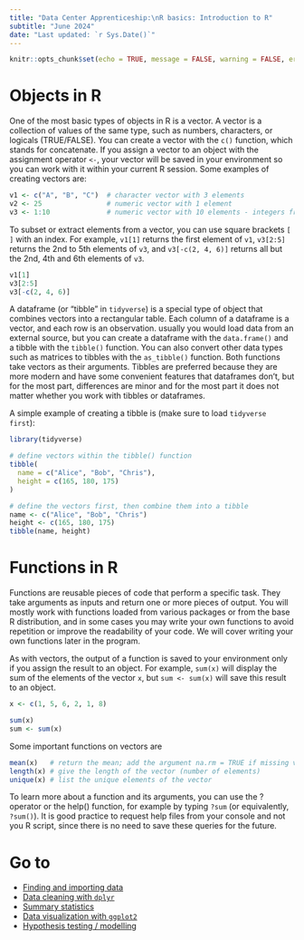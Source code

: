 ```yaml
---
title: "Data Center Apprenticeship:\nR basics: Introduction to R"
subtitle: "June 2024" 
date: "Last updated: `r Sys.Date()`"
---
```


```r
knitr::opts_chunk$set(echo = TRUE, message = FALSE, warning = FALSE, error = FALSE)
```

# Objects in R

One of the most basic types of objects in R is a vector. A vector is a collection of values of the same type, such as numbers, characters, or logicals (TRUE/FALSE). You can create a vector with the `c()` function, which stands for concatenate. If you assign a vector to an object with the assignment operator `<-`, your vector will be saved in your environment so you can work with it within your current R session. Some examples of creating vectors are:

```r
v1 <- c("A", "B", "C")  # character vector with 3 elements
v2 <- 25                # numeric vector with 1 element
v3 <- 1:10              # numeric vector with 10 elements - integers from 1 to 10
```

To subset or extract elements from a vector, you can use square brackets `[ ]` with an index. For example, `v1[1]` returns the first element of `v1`, `v3[2:5]` returns the 2nd to 5th elements of `v3`, and `v3[-c(2, 4, 6)]` returns all but the 2nd, 4th and 6th elements of `v3`.

```r
v1[1]
v3[2:5]
v3[-c(2, 4, 6)]
```

A dataframe (or "tibble" in `tidyverse`) is a special type of object that combines vectors into a rectangular table. Each column of a dataframe is a vector, and each row is an observation. usually you would load data from an external source, but you can create a dataframe with the `data.frame()` and a tibble with the `tibble()` function. You can also convert other data types such as matrices to tibbles with the `as_tibble()` function. Both functions take vectors as their arguments. Tibbles are preferred because they are more modern and have some convenient features that dataframes don't, but for the most part, differences are minor and for the most part it does not matter whether you work with tibbles or dataframes.

A simple example of creating a tibble is (make sure to load `tidyverse first`):

```r
library(tidyverse)

# define vectors within the tibble() function
tibble(
  name = c("Alice", "Bob", "Chris"),
  height = c(165, 180, 175)
)

# define the vectors first, then combine them into a tibble
name <- c("Alice", "Bob", "Chris")
height <- c(165, 180, 175)
tibble(name, height)
```

# Functions in R

Functions are reusable pieces of code that perform a specific task. They take arguments as inputs and return one or more pieces of output. You will mostly work with functions loaded from various packages or from the base R distribution, and in some cases you may write your own functions to avoid repetition or improve the readability of your code. We will cover writing your own functions later in the program.

As with vectors, the output of a function is saved to your environment only if you assign the result to an object. For example, `sum(x)` will display the sum of the elements of the vector `x`, but `sum <- sum(x)` will save this result to an object.

```r
x <- c(1, 5, 6, 2, 1, 8)

sum(x)
sum <- sum(x)
```

Some important functions on vectors are

```r
mean(x)   # return the mean; add the argument na.rm = TRUE if missing values should be excluded
length(x) # give the length of the vector (number of elements)
unique(x) # list the unique elements of the vector
```

To learn more about a function and its arguments, you can use the ? operator or the help() function, for example by typing `?sum` (or equivalently, `?sum()`). It is good practice to request help files from your console and not you R script, since there is no need to save these queries for the future.

# Go to

-   [Finding and importing data](../import)
-   [Data cleaning with `dplyr`](../clean)
-   [Summary statistics](../summary)
-   [Data visualization with `ggplot2`](../ggplot)
-   [Hypothesis testing / modelling](../tests)
